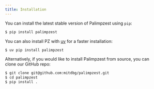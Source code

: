```yaml
---
title: Installation
---
```


You can install the latest stable version of Palimpzest using `pip`:

```bash
$ pip install palimpzest
```

You can also install PZ with [uv](https://docs.astral.sh/uv/) for a faster installation:
```bash
$ uv pip install palimpzest
```

Alternatively, if you would like to install Palimpzest from source, you can clone our GitHub repo:
```bash
$ git clone git@github.com:mitdbg/palimpzest.git
$ cd palimpzest
$ pip install .
```
